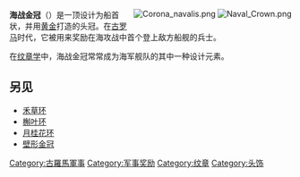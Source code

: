 <div style="float:right;">
[[Image:Corona_navalis.png|thumb]]
[[Image:Naval_Crown.png|thumb]]
</div>

'''海战金冠'''（{{lang-la|corona navalis}}）是一顶设计为船首状，并用[[黄金|黄金]]打造的头冠。在[[古罗马|古罗马]]时代，它被用来奖励在海攻战中首个登上敌方船舰的兵士。

在[[纹章学|纹章学]]中，海战金冠常常成为海军舰队的其中一种设计元素。 

==另见==
{{commonscat|Naval crowns}}
*[[禾草环|禾草环]]
*[[槲叶环|槲叶环]]
*[[月桂花环|月桂花环]]
*[[壁形金冠|壁形金冠]]

{{mil-stub}}
[[Category:古羅馬軍事|Category:古羅馬軍事]]
[[Category:军事奖励|Category:军事奖励]]
[[Category:纹章|Category:纹章]]
[[Category:头饰|Category:头饰]]